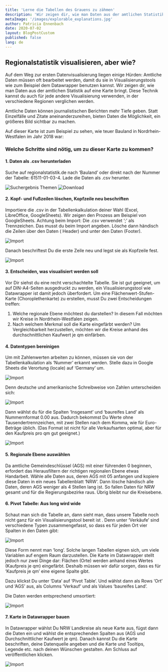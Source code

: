 ```yaml
---
title: 'Lerne die Tabellen des Grauens zu zähmen'
description: 'Wir zeigen dir, wie man Daten aus der amtlichen Statistik auf eine Karte bringt'
metaImage: '/images/explorable_explanations.jpg'
author: Patricia Ennenbach
date: 2020-07-02
layout: BlogPostCustom
published: false
lang: de
---
```



<Container maxWidth="lg">
  <BodyText>

## Regionalstatistik visualisieren, aber wie?

Auf dem Weg zur ersten Datenvisualisierung liegen einige Hürden: Amtliche Daten müssen oft bearbeitet werden, damit du sie in Visualisierungstools wie zum Beispiel dem Datawrapper benutzen kannst. Wir zeigen dir, wie man Daten aus der amtlichen Statistik auf eine Karte bringt. Diese Technik kannst du auch für jede andere Visualisierung verwenden, in der verschiedene Regionen verglichen werden.

Amtliche Daten können journalistischen Berichten mehr Tiefe geben. Statt Einzelfälle und Zitate aneinanderzureihen, bieten Daten die Möglichkeit, ein größeres Bild sichtbar zu machen.

Auf dieser Karte ist zum Beispiel zu sehen, wie teuer Bauland in Nordrhein-Westfalen im Jahr 2018 war:

<DatawrapperChart
  alt="Alt-Text"
  title=""
  src="https://datawrapper.dwcdn.net/IJwst/1/"
/>

### Welche Schritte sind nötig, um zu dieser Karte zu kommen?

#### 1. Daten als .csv herunterladen

Suche auf regionalstatistik.de nach ‘Bauland’ oder direkt nach der Nummer der Tabelle: 61511-01-03-4. Lade die Daten als .csv herunter.

![Suchergebnis Themen](./tables/01_suche.png)
![Download](./tables/01_download.png)

#### 2. Kopf- und Fußzeilen löschen, Kopfzeile neu beschriften

Importiere die .csv in der Tabellenkalkulation deiner Wahl (Excel, LibreOffice, GoogleSheets). Wir zeigen den Prozess am Beispiel von GoogleSheets.
Achtung beim Import: Die .csv verwendet ‘;’ als Trennzeichen. Das musst du beim Import angeben. Lösche dann händisch die Zeilen über den Daten ( Header) und unter den Daten (Footer).

![Import](./tables/02_Einstellungen_beim_Import.png)

Danach beschriftest Du die erste Zeile neu und legst sie als Kopfzeile fest.

![Import](./tables/02_header.png)

#### 3. Entscheiden, was visualisiert werden soll

Vor Dir siehst du eine recht verschachtelte Tabelle. Sie ist gut geeignet, um auf DIN-A4-Seiten ausgedruckt zu werden, ein Visualisierungstool wie Datawrapper ist damit jedoch überfordert. Um eine Flächenwert-Stufen-Karte (Choroplethenkarte) zu erstellen, musst Du zwei Entscheidungen treffen:

1. Welche regionale Ebene möchtest du darstellen? In diesem Fall möchten wir Kreise in Nordrhein-Westfalen zeigen.
2. Nach welchem Merkmal soll die Karte eingefärbt werden? Um Vergleichbarkeit herzustellen, möchten wir die Kreise anhand des durchschnittlichen Kaufwert je qm einfärben.

#### 4. Datentypen bereinigen

Um mit Zahlenwerten arbeiten zu können, müssen sie von der Tabellenkalkulation als ‘Nummer’ erkannt werden. Stelle dazu in Google Sheets die Verortung (locale) auf ‘Germany’ um.

![Import](./tables/04_settings.png)

Denn deutsche und amerikanische Schreibweise von Zahlen unterscheiden sich:

![Import](./tables/04_number_format.png)

Dann wählst du für die Spalten ‘Insgesamt’ und ‘baureifes Land’ als Nummernformat 0.00 aus. Dadurch bekommst Du Werte ohne Tausendertrennzeichen, mit zwei Stellen nach dem Komma, wie für Euro-Beträge üblich. (Das Format ist nicht für alle Verkaufsarten optimal, aber für den Kaufpreis pro qm gut geeignet.)

![Import](./tables/04_number.png)

#### 5. Regionale Ebene auswählen

Da amtliche Gemeindeschlüssel (AGS) mit einer führenden 0 beginnen, erfordert das Herausfiltern der richtigen regionalen Ebene etwas Handarbeit. Wähle alle Daten aus, deren AGS mit 05 anfangen und kopiere diese Daten in ein neues Tabellenblatt ‘NRW’. Dann lösche händisch alle Daten, deren AGS weniger als 4 Stellen lang ist. So fallen Daten für NRW gesamt und für die Regierungsbezirke raus. Übrig bleibt nur die Kreisebene.

#### 6. Pivot Tabelle: Aus long wird wide

Schaut man sich die Tabelle an, dann sieht man, dass unsere Tabelle noch nicht ganz für ein Visualisierungstool bereit ist . Denn unter ‘Verkäufe’ sind verschiedene Typen zusammengefasst, so dass es für jeden Ort vier Spalten in den Daten gibt:

![Import](./tables/06_vor_pivot.png)

Diese Form nennt man ‘long’. Solche langen Tabellen eignen sich, um viele Variablen auf engem Raum darzustellen.
Die Karte im Datawrapper stellt jedoch nur zwei Dinge dar: Flächen (Orte) werden anhand eines Wertes (Kaufpreis je qm) eingefärbt. Deshalb müssen wir dafür sorgen, dass es für ‘Kaufpreis je qm’ eine eigene Spalte gibt.

Dazu klickst Du unter ‘Data’ auf ‘Pivot Table’. Und wählst dann als Rows ‘Ort’ und ‘AGS’ aus, als Columns ‘Verkauf’ und als Values ‘baureifes Land’.

Die Daten werden entsprechend umsortiert:

![Import](./tables/06_pivot.png)

#### 7. Karte in Datawrapper bauen

In Datawrapper wählst Du NRW Landkreise als neue Karte aus, fügst dann die Daten ein und wählst die entsprechenden Spalten aus (AGS und Durchschnittlicher Kaufwert je qm).
Danach kannst Du die Karte beschriften, deine Datenquelle angeben und die Karte und Tooltips, Legende etc. nach deinen Wünschen gestalten. Am Schluss auf veröffentlichen klicken.

![Import](./tables/07_datawrapper.png)

  </BodyText>
</Container>
